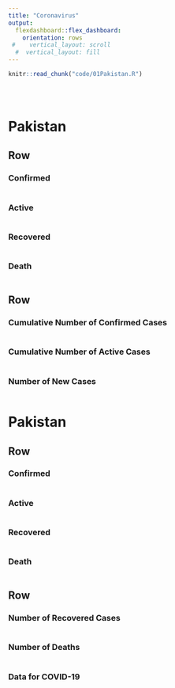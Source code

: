 ```yaml
---
title: "Coronavirus"
output: 
  flexdashboard::flex_dashboard:
    orientation: rows
 #    vertical_layout: scroll
  #  vertical_layout: fill
---
```



```r
knitr::read_chunk("code/01Pakistan.R")
```


```r
```

```r
```


```r
```

Pakistan
======================================================================

Row
----------------------------------------------------------------------
  
### Confirmed {.value-box}
```r
```

### Active {.value-box}
```r
```

### Recovered {.value-box}
```r
```


### Death {.value-box}
```r
```


Row
----------------------------------------------------------------------

### Cumulative Number of Confirmed Cases
```r
```

### Cumulative Number of Active Cases
```r
```


### Number of New Cases
```r
```


Pakistan
======================================================================

Row
----------------------------------------------------------------------
  
### Confirmed {.value-box}
```r
```

### Active {.value-box}
```r
```

### Recovered {.value-box}
```r
```


### Death {.value-box}
```r
```


Row
----------------------------------------------------------------------

### Number of Recovered Cases
```r
```


### Number of Deaths
```r
```

### Data for COVID-19
```r
```

